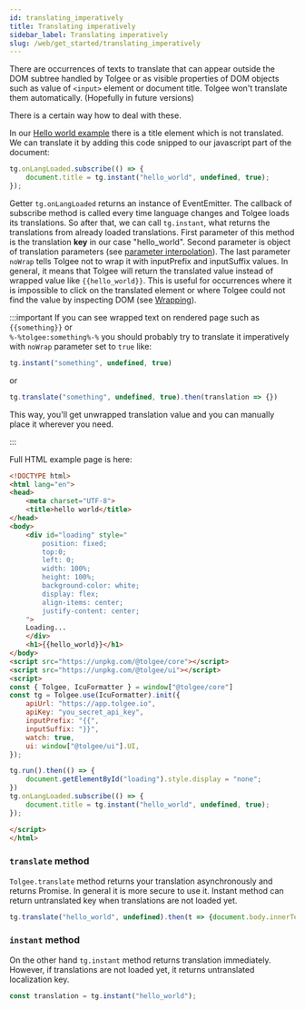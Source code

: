 ```yaml
---
id: translating_imperatively
title: Translating imperatively
sidebar_label: Translating imperatively
slug: /web/get_started/translating_imperatively
---
```


There are occurrences of texts to translate that can appear outside the DOM subtree handled by Tolgee or as visible properties
of DOM objects such as value of `<input>` element or document title.
Tolgee won't translate them automatically. (Hopefully in future versions)

There is a certain way how to deal with these.

In our [Hello world example](hello_world.mdx) there is a title element which is not translated. We can translate it
by adding this code snipped to our javascript part of the document:

```javascript
tg.onLangLoaded.subscribe(() => {
    document.title = tg.instant("hello_world", undefined, true);
});
```

Getter `tg.onLangLoaded` returns an instance of EventEmitter. The callback of subscribe method is called every time
 language changes and Tolgee loads its translations. So after that, we can call `tg.instant`, what returns the
 translations from already loaded translations. First parameter of this method is the translation **key** in our case "hello_world".
Second parameter is object of translation parameters (see [parameter interpolation](parameter_interpolation)).
The last parameter `noWrap` tells Tolgee not to wrap it with inputPrefix and inputSuffix values. In general, it
means that Tolgee will return the translated value instead of wrapped value like `{{hello_world}}`. This is useful
for occurrences where it is impossible to click on the translated element or where Tolgee could not find the value by
inspecting DOM (see [Wrapping](../wrapping)).

:::important
If you can see wrapped text on rendered page such as `{{something}}` or<br/>
`%-%tolgee:something%-%` you should probably try
to translate it imperatively with `noWrap` parameter set to `true` like:

```javascript
tg.instant("something", undefined, true)
```
or
```javascript
tg.translate("something", undefined, true).then(translation => {})
```

This way, you'll get unwrapped translation value and you can manually place it wherever you need.

:::

Full HTML example page is here:
```html
<!DOCTYPE html>
<html lang="en">
<head>
    <meta charset="UTF-8">
    <title>hello world</title>
</head>
<body>
    <div id="loading" style="
        position: fixed;
        top:0;
        left: 0;
        width: 100%;
        height: 100%;
        background-color: white;
        display: flex;
        align-items: center;
        justify-content: center;
    ">
    Loading...
    </div>
    <h1>{{hello_world}}</h1>
</body>
<script src="https://unpkg.com/@tolgee/core"></script>
<script src="https://unpkg.com/@tolgee/ui"></script>
<script>
const { Tolgee, IcuFormatter } = window["@tolgee/core"]
const tg = Tolgee.use(IcuFormatter).init({
    apiUrl: "https://app.tolgee.io",
    apiKey: "you_secret_api_key",
    inputPrefix: "{{",
    inputSuffix: "}}",
    watch: true,
    ui: window["@tolgee/ui"].UI,
});

tg.run().then(() => {
    document.getElementById("loading").style.display = "none";
})
tg.onLangLoaded.subscribe(() => {
    document.title = tg.instant("hello_world", undefined, true);
});

</script>
</html>
```

### `translate` method

`Tolgee.translate` method returns your translation asynchronously and returns Promise. In general it is more secure to use it.
Instant method can return untranslated key when translations are not loaded yet.
```javascript
tg.translate("hello_world", undefined).then(t => {document.body.innerText = t});
```

### `instant` method

On the other hand `tg.instant` method returns translation immediately. However, if translations are not loaded yet, it returns
untranslated localization key.

```javascript
const translation = tg.instant("hello_world");
```
